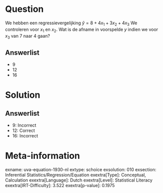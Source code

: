 Question
========

We hebben een regressievergelijking $\hat{y} = 8 + 4x_{1} +
3x_{2} + 4x_{3}$ We controleren voor *x*~1~ en *x*~2~. Wat is de
afname in voorspelde *y* indien we voor *x*~3~ van 7 naar 4 gaan?

Answerlist
----------

* 9
* 12
* 16

Solution
========

Answerlist
----------

* 9: Incorrect
* 12: Correct
* 16: Incorrect

Meta-information
================
exname: uva-equation-1930-nl
extype: schoice
exsolution: 010
exsection: Inferential Statistics/Regression/Equation
exextra[Type]: Conceptual, Calculation
exextra[Language]: Dutch
exextra[Level]: Statistical Literacy
exextra[IRT-Difficulty]: 3.522
exextra[p-value]: 0.1975
